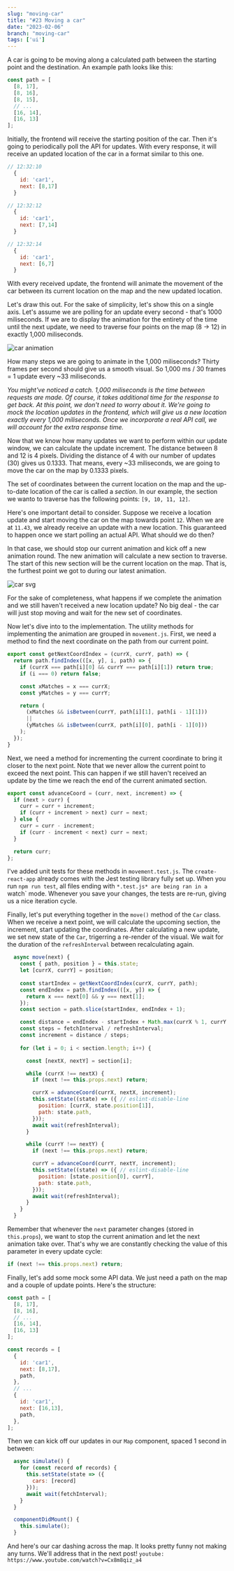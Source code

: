 ```yaml
---
slug: "moving-car"
title: "#23 Moving a car"
date: "2023-02-06"
branch: "moving-car"
tags: ['ui']
---
```


A car is going to be moving along a calculated path between the starting point and the destination. An example path looks like this:
```js
const path = [
  [8, 17],
  [8, 16],
  [8, 15],
  // ...
  [16, 14],
  [16, 13]
];
```

Initially, the frontend will receive the starting position of the car. Then it's going to periodically poll the API for updates. With every response, it will receive an updated location of the car in a format similar to this one.
```js
// 12:32:10
  {
    id: 'car1',
    next: [8,17]
  }

// 12:32:12
  {
    id: 'car1',
    next: [7,14]
  }

// 12:32:14
  {
    id: 'car1',
    next: [6,7]
  }
```

With every received update, the frontend will animate the movement of the car between its current location on the map and the new updated location.

Let's draw this out. For the sake of simplicity, let's show this on a single axis. Let's assume we are polling for an update every second - that's 1000 miliseconds. If we are to display the animation for the entirety of the time until the next update, we need to traverse four points on the map (8 -> 12) in exactly 1,000 miliseconds.

![car animation](./img-1.png)

How many steps we are going to animate in the 1,000 miliseconds? Thirty frames per second should give us a smooth visual. So 1,000 ms / 30 frames = 1 update every ~33 miliseconds.

*You might've noticed a catch. 1,000 miliseconds is the time between requests are made. Of course, it takes additional time for the response to get back. At this point, we don't need to worry about it. We're going to mock the location updates in the frontend, which will give us a new location exactly every 1,000 miliseconds. Once we incorporate a real API call, we will account for the extra response time.*

Now that we know how many updates we want to perform within our update window, we can calculate the update increment. The distance between 8 and 12 is 4 pixels. Dividing the distance of 4 with our number of updates (30) gives us 0.1333. That means, every ~33 miliseconds, we are going to move the car on the map by 0.1333 pixels.

The set of coordinates between the current location on the map and the up-to-date location of the car is called a *section*. In our example, the section we wanto to traverse has the following points: ```[9, 10, 11, 12]```.

Here's one important detail to consider. Suppose we receive a location update and start moving the car on the map towards point `12`. When we are at `11.43`, we already receive an update with a new location. This guaranteed to happen once we start polling an actual API. What should we do then?

In that case, we should stop our current animation and kick off a new animation round. The new animation will calculate a new section to traverse. The start of this new section will be the current location on the map. That is, the furthest point we got to during our latest animation.

![car svg](./img-2.png)

For the sake of completeness, what happens if we complete the animation and we still haven't received a new location update? No big deal - the car will just stop moving and wait for the new set of coordinates.

Now let's dive into to the implementation. The utility methods for implementing the animation are grouped in `movement.js`. First, we need a method to find the next coordinate on the path from our current point.

```js
export const getNextCoordIndex = (currX, currY, path) => {
  return path.findIndex(([x, y], i, path) => {
    if (currX === path[i][0] && currY === path[i][1]) return true;
    if (i === 0) return false;

    const xMatches = x === currX;
    const yMatches = y === currY;

    return (
      (xMatches && isBetween(currY, path[i][1], path[i - 1][1]))
      ||
      (yMatches && isBetween(currX, path[i][0], path[i - 1][0]))
    );
  });
}
```

Next, we need a method for incrementing the current coordinate to bring it closer to the next point. Note that we never allow the current point to exceed the next point. This can happen if we still haven't received an update by the time we reach the end of the current animated section.
```js
export const advanceCoord = (curr, next, increment) => {
  if (next > curr) {
    curr = curr + increment;
    if (curr + increment > next) curr = next;
  } else {
    curr = curr - increment;
    if (curr - increment < next) curr = next;
  }

  return curr;
};
```
I've added unit tests for these methods in `movement.test.js`. The `create-react-app` already comes with the Jest testing library fully set up. When you run `npm run test`, all files ending with `*.test.js* are being ran in a `watch` mode. Whenever you save your changes, the tests are re-run, giving us a nice iteration cycle.

Finally, let's put everything together in the `move()` method of the `Car` class. When we receive a next point, we will calculate the upcoming section, the increment, start updating the coordinates. After calculating a new update, we set new state of the `Car`, trigerring a re-render of the visual. We wait for the duration of the `refreshInterval` between recalculating again.
```js
  async move(next) {
    const { path, position } = this.state;
    let [currX, currY] = position;
  
    const startIndex = getNextCoordIndex(currX, currY, path);
    const endIndex = path.findIndex(([x, y]) => {
      return x === next[0] && y === next[1];
    });
    const section = path.slice(startIndex, endIndex + 1);

    const distance = endIndex - startIndex + Math.max(currX % 1, currY % 1);
    const steps = fetchInterval / refreshInterval;
    const increment = distance / steps;
  
    for (let i = 0; i < section.length; i++) {

      const [nextX, nextY] = section[i];

      while (currX !== nextX) {
        if (next !== this.props.next) return;

        currX = advanceCoord(currX, nextX, increment);
        this.setState((state) => ({ // eslint-disable-line
          position: [currX, state.position[1]],
          path: state.path,
        }));
        await wait(refreshInterval);
      }

      while (currY !== nextY) {
        if (next !== this.props.next) return;

        currY = advanceCoord(currY, nextY, increment);
        this.setState((state) => ({ // eslint-disable-line
          position: [state.position[0], currY],
          path: state.path,
        }));
        await wait(refreshInterval);
      }
    }
  }
```
Remember that whenever the `next` parameter changes (stored in `this.props`), we want to stop the current animation and let the next animation take over. That's why we are constantly checking the value of this parameter in every update cycle:
```js
if (next !== this.props.next) return;
```

Finally, let's add some mock some API data. We just need a path on the map and a couple of update points. Here's the structure:
```js
const path = [
  [8, 17],
  [8, 16],
  // ...
  [16, 14],
  [16, 13]
];

const records = [
  {
    id: 'car1',
    next: [8,17],
    path,
  },
  // ...
  {
    id: 'car1',
    next: [16,13],
    path,
  },
];
```

Then we can kick off our updates in our `Map` component, spaced 1 second in between:
```js
  async simulate() {
    for (const record of records) {
      this.setState(state => ({
        cars: [record]
      }));
      await wait(fetchInterval);
    }
  }

  componentDidMount() {
    this.simulate();
  }
```

And here's our car dashing across the map. It looks pretty funny not making any turns. We'll address that in the next post!
`youtube: https://www.youtube.com/watch?v=Cx8m8qiz_a4`
